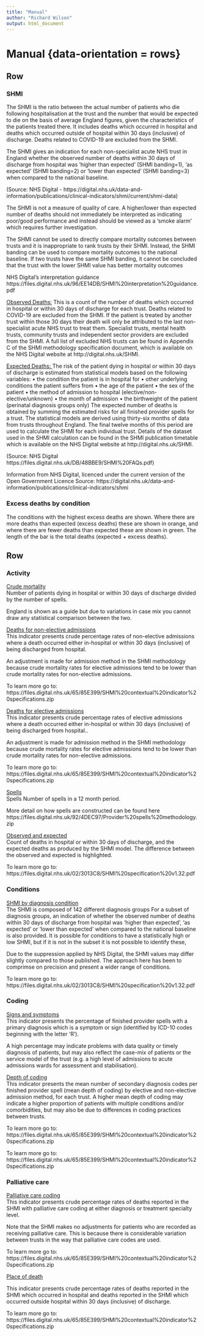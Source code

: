 ---
title: "Manual"
author: "Richard Wilson"
output: html_document
---
 
Manual {data-orientation = rows}
=====================================

Row
-------------------------------------
### SHMI

The SHMI is the ratio between the actual number of patients who die following hospitalisation at the trust and the number that would be expected to die on the basis of average England figures, given the characteristics of the patients treated there. It includes deaths which occurred in hospital and deaths which occurred outside of hospital within 30 days (inclusive) of discharge. Deaths related to COVID-19 are excluded from the SHMI.

The SHMI gives an indication for each non-specialist acute NHS trust in England whether the observed number of deaths within 30 days of discharge from hospital was 'higher than expected' (SHMI banding=1), 'as expected' (SHMI banding=2) or 'lower than expected' (SHMI banding=3) when compared to the national baseline. 
 
(Source: NHS Digital - https://digital.nhs.uk/data-and-information/publications/clinical-indicators/shmi/current/shmi-data)

The SHMI is not a measure of quality of care. A higher/lower than expected number of deaths should not immediately be interpreted as indicating poor/good performance and instead should be viewed as a ‘smoke alarm’ which requires further investigation.

The SHMI cannot be used to directly compare mortality outcomes between trusts and it is inappropriate to rank trusts by their SHMI. Instead, the SHMI banding can be used to compare mortality outcomes to the national baseline. If two trusts have the same SHMI banding, it cannot be concluded that the trust with the lower SHMI value has better mortality outcomes

NHS Digital's interpretation guidance 
https://files.digital.nhs.uk/96/EE14DB/SHMI%20interpretation%20guidance.pdf

<u> Observed Deaths:</u>
This is a count of the number of deaths which occurred in hospital or within 30 days of discharge for each trust. Deaths related to COVID-19 are excluded from the SHMI. If the patient is treated by another trust within those 30 days their death will only be attributed to the last non-specialist acute NHS trust to treat them. Specialist trusts, mental health trusts,  community trusts and independent sector providers are excluded from the SHMI. A full list of excluded NHS trusts can be found in Appendix C of the SHMI methodology specification document, which is available on the NHS Digital website at http://digital.nhs.uk/SHMI.

<u> Expected Deaths: </u>
The risk of the patient dying in hospital or within 30 days of discharge is estimated from statistical models based on the following variables:
• the condition the patient is in hospital for
• other underlying conditions the patient suffers from
• the age of the patient
• the sex of the patient
• the method of admission to hospital (elective/non-elective/unknown)
• the month of admission
• the birthweight of the patient (perinatal diagnosis groups only)
The expected number of deaths is obtained by summing the estimated risks for all finished provider spells for a trust.
The statistical models are derived using thirty-six months of data from trusts throughout England. The final twelve months of this period are used to calculate the SHMI for each individual trust. Details of the dataset used in the SHMI calculation can be found in the SHMI publication timetable which is available on the NHS Digital website at http://digital.nhs.uk/SHMI.

(Source: NHS Digital https://files.digital.nhs.uk/DB/48BBE9/SHMI%20FAQs.pdf)

Information from NHS Digital, licenced under the current version of the Open Government Licence Source: https://digital.nhs.uk/data-and-information/publications/clinical-indicators/shmi

### Excess deaths by condition

The conditions with the highest excess deaths are shown.  Where there are more deaths than expected (excess deaths) these are shown in orange, and where there are fewer deaths than expected these are shown in green. The length of the bar is the total deaths (expected + excess deaths).  

Row {.tabset}
-------------------------------------

### Activity

<u>Crude mortality</u><br> 
Number of patients dying in hospital or within 30 days of discharge divided by the number of spells.

England is shown as a guide but due to variations in case mix you cannot draw any statistical comparison between the two.

<u>Deaths for non-elective admissions</u><br>
This indicator presents crude percentage rates of non-elective admissions where a death occurred either in-hospital or within 30 days (inclusive) of being discharged from hospital. 

An adjustment is made for admission method in the SHMI methodology because crude mortality rates for elective admissions tend to be lower than crude mortality rates for non-elective admissions.

To learn more go to:
 https://files.digital.nhs.uk/65/85E399/SHMI%20contextual%20indicator%20specifications.zip

<u>Deaths for elective admissions</u><br>
This indicator presents crude percentage rates of elective admissions where a death occurred either in-hospital or within 30 days (inclusive) of being discharged from hospital.. 

An adjustment is made for admission method in the SHMI methodology because crude mortality rates for elective admissions tend to be lower than crude mortality rates for non-elective admissions.

To learn more go to: 
 https://files.digital.nhs.uk/65/85E399/SHMI%20contextual%20indicator%20specifications.zip
 
<U>Spells </u><br>Spells 
Number of spells in a 12 month period. 

More detail on how spells are constructed can be found here https://files.digital.nhs.uk/92/4DEC97/Provider%20spells%20methodology.zip
 
<U>Observed and expected  </u><br>
Count of deaths in hospital or within 30 days of discharge, and the expected deaths as produced by the SHMI model. 
The difference between the observed and expected is highlighted.

To learn more go to:
https://files.digital.nhs.uk/02/3013C8/SHMI%20specification%20v1.32.pdf

### Conditions

<U>SHMI by diagnosis condition </u><br>
The SHMI is composed of 142 different diagnosis groups   For a subset of diagnosis groups, an indication of whether the observed number of deaths within 30 days of discharge from hospital was 'higher than expected', 'as expected' or 'lower than expected' when compared to the national baseline is also provided. It is possible for conditions to have a statistically high or low SHMI, but if it is not in the subset it is not possible to identify these,  

Due to the suppression applied by NHS Digital, the SHMI values may differ slightly compared to those published. The approach here has been to comprimse on precision and present a wider range of conditions.  

To learn more go to: 
https://files.digital.nhs.uk/02/3013C8/SHMI%20specification%20v1.32.pdf


### Coding
<U>Signs and symptoms</u><br>
This indicator presents the percentage of finished provider spells with a primary diagnosis which is a symptom or sign (identified by ICD-10 codes beginning with the letter ‘R’).

A high percentage  may indicate problems with data quality or timely diagnosis of patients, but may also reflect the case-mix of patients or the service model of the trust (e.g. a high level of admissions to acute admissions wards for assessment and stabilisation).

<U>Depth of coding</u><br>
This indicator presents the mean number of secondary diagnosis codes per finished provider spell (mean depth of coding) by elective and non-elective admission method, for each trust. A higher mean depth of coding may indicate a higher proportion of patients with multiple conditions and/or comorbidities, but may also be due to differences in coding practices between trusts.

To learn more go to: 
 https://files.digital.nhs.uk/65/85E399/SHMI%20contextual%20indicator%20specifications.zip

To learn more go to:
 https://files.digital.nhs.uk/65/85E399/SHMI%20contextual%20indicator%20specifications.zip
 
### Palliative care

<U>Palliative care coding</u><br>
This indicator presents crude percentage rates of deaths reported in the SHMI with palliative care coding at either diagnosis or treatment specialty level.

Note that the SHMI makes no adjustments for patients who are recorded as receiving palliative care. This is because there is considerable variation between trusts in the way that palliative care codes are used.

To learn more go to: 
 https://files.digital.nhs.uk/65/85E399/SHMI%20contextual%20indicator%20specifications.zip    
 
<U> Place of death</u><br>

This indicator presents crude percentage rates of deaths reported in the SHMI which occurred in hospital and deaths reported in the SHMI which occurred outside hospital within 30 days (inclusive) of discharge.

To learn more go to: 
 https://files.digital.nhs.uk/65/85E399/SHMI%20contextual%20indicator%20specifications.zip


